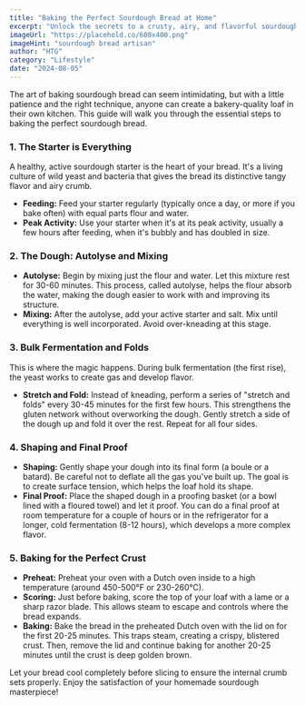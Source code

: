 ```yaml
---
title: "Baking the Perfect Sourdough Bread at Home"
excerpt: "Unlock the secrets to a crusty, airy, and flavorful sourdough loaf. This guide covers everything from maintaining your starter to achieving the perfect bake."
imageUrl: "https://placehold.co/600x400.png"
imageHint: "sourdough bread artisan"
author: "HTG"
category: "Lifestyle"
date: "2024-08-05"
---
```


The art of baking sourdough bread can seem intimidating, but with a little patience and the right technique, anyone can create a bakery-quality loaf in their own kitchen. This guide will walk you through the essential steps to baking the perfect sourdough bread.

### 1. The Starter is Everything
A healthy, active sourdough starter is the heart of your bread. It's a living culture of wild yeast and bacteria that gives the bread its distinctive tangy flavor and airy crumb.
- **Feeding:** Feed your starter regularly (typically once a day, or more if you bake often) with equal parts flour and water.
- **Peak Activity:** Use your starter when it's at its peak activity, usually a few hours after feeding, when it's bubbly and has doubled in size.

### 2. The Dough: Autolyse and Mixing
- **Autolyse:** Begin by mixing just the flour and water. Let this mixture rest for 30-60 minutes. This process, called autolyse, helps the flour absorb the water, making the dough easier to work with and improving its structure.
- **Mixing:** After the autolyse, add your active starter and salt. Mix until everything is well incorporated. Avoid over-kneading at this stage.

### 3. Bulk Fermentation and Folds
This is where the magic happens. During bulk fermentation (the first rise), the yeast works to create gas and develop flavor.
- **Stretch and Fold:** Instead of kneading, perform a series of "stretch and folds" every 30-45 minutes for the first few hours. This strengthens the gluten network without overworking the dough. Gently stretch a side of the dough up and fold it over the rest. Repeat for all four sides.

### 4. Shaping and Final Proof
- **Shaping:** Gently shape your dough into its final form (a boule or a batard). Be careful not to deflate all the gas you've built up. The goal is to create surface tension, which helps the loaf hold its shape.
- **Final Proof:** Place the shaped dough in a proofing basket (or a bowl lined with a floured towel) and let it proof. You can do a final proof at room temperature for a couple of hours or in the refrigerator for a longer, cold fermentation (8-12 hours), which develops a more complex flavor.

### 5. Baking for the Perfect Crust
- **Preheat:** Preheat your oven with a Dutch oven inside to a high temperature (around 450-500°F or 230-260°C).
- **Scoring:** Just before baking, score the top of your loaf with a lame or a sharp razor blade. This allows steam to escape and controls where the bread expands.
- **Baking:** Bake the bread in the preheated Dutch oven with the lid on for the first 20-25 minutes. This traps steam, creating a crispy, blistered crust. Then, remove the lid and continue baking for another 20-25 minutes until the crust is deep golden brown.

Let your bread cool completely before slicing to ensure the internal crumb sets properly. Enjoy the satisfaction of your homemade sourdough masterpiece!